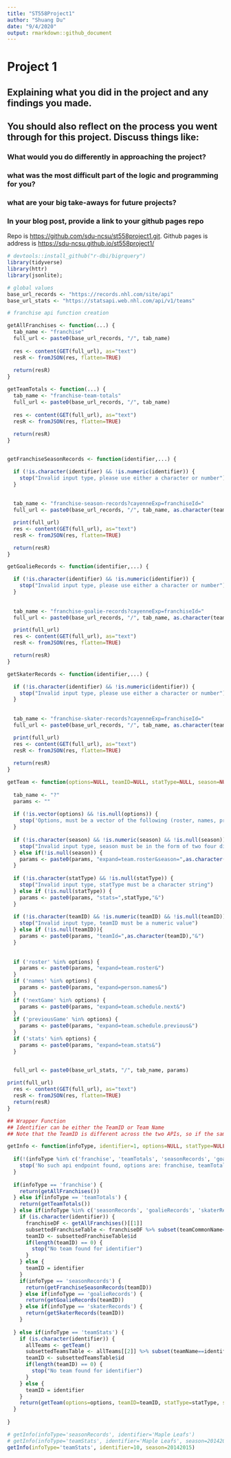 ```yaml
---
title: "ST558Project1"
author: "Shuang Du"
date: "9/4/2020"
output: rmarkdown::github_document
---
```


# Project 1

## Explaining what you did in the project and any findings you made.

## You should also reflect on the process you went through for this project. Discuss things like:

### What would you do differently in approaching the project?

### what was the most difficult part of the logic and programming for you?

### what are your big take-aways for future projects?

### In your blog post, provide a link to your github pages repo

Repo is <https://github.com/sdu-ncsu/st558project1.git>.
Github pages is address is <https://sdu-ncsu.github.io/st558project1/>

```r
# devtools::install_github("r-dbi/bigrquery")
library(tidyverse)
library(httr)
library(jsonlite);
```


```r
# global values
base_url_records <- "https://records.nhl.com/site/api"
base_url_stats <- "https://statsapi.web.nhl.com/api/v1/teams"


```



```r
# franchise api function creation

getAllFranchises <- function(...) {
  tab_name <- "franchise"
  full_url <- paste0(base_url_records, "/", tab_name)
  
  res <- content(GET(full_url), as="text")
  resR <- fromJSON(res, flatten=TRUE)
  
  return(resR)
}

getTeamTotals <- function(...) {
  tab_name <- "franchise-team-totals"
  full_url <- paste0(base_url_records, "/", tab_name)
  
  res <- content(GET(full_url), as="text")
  resR <- fromJSON(res, flatten=TRUE)
  
  return(resR)
}


getFranchiseSeasonRecords <- function(identifier,...) {

  if (!is.character(identifier) && !is.numeric(identifier)) {
    stop("Invalid input type, please use either a character or number")
  }
  
  
  tab_name <- "franchise-season-records?cayenneExp=franchiseId="
  full_url <- paste0(base_url_records, "/", tab_name, as.character(teamID))

  print(full_url)
  res <- content(GET(full_url), as="text")
  resR <- fromJSON(res, flatten=TRUE)

  return(resR)
}

getGoalieRecords <- function(identifier,...) {

  if (!is.character(identifier) && !is.numeric(identifier)) {
    stop("Invalid input type, please use either a character or number")
  }
  
  
  tab_name <- "franchise-goalie-records?cayenneExp=franchiseId="
  full_url <- paste0(base_url_records, "/", tab_name, as.character(teamID))

  print(full_url)
  res <- content(GET(full_url), as="text")
  resR <- fromJSON(res, flatten=TRUE)

  return(resR)
}

getSkaterRecords <- function(identifier,...) {

  if (!is.character(identifier) && !is.numeric(identifier)) {
    stop("Invalid input type, please use either a character or number")
  }
  
  
  tab_name <- "franchise-skater-records?cayenneExp=franchiseId="
  full_url <- paste0(base_url_records, "/", tab_name, as.character(teamID))

  print(full_url)
  res <- content(GET(full_url), as="text")
  resR <- fromJSON(res, flatten=TRUE)
  
  return(resR)
}

```

```r
getTeam <- function(options=NULL, teamID=NULL, statType=NULL, season=NULL, ...) {
  
  tab_name <- "?"
  params <- ""
  
  if (!is.vector(options) && !is.null(options)) {
    stop('Options, must be a vector of the following (roster, names, previousGame, nextGame, stats, season)')
  }
  
  if (!is.character(season) && !is.numeric(season) && !is.null(season)) {
    stop("Invalid input type, season must be in the form of two four digit years i.e. 20142015")
  } else if(!is.null(season)) {
    params <- paste0(params, "expand=team.roster&season=",as.character(season),"&")
  }
  
  if (!is.character(statType) && !is.null(statType)) {
    stop("Invalid input type, statType must be a character string")
  } else if (!is.null(statType)) {
    params <- paste0(params, "stats=",statType,"&")
  }
  
  if (!is.character(teamID) && !is.numeric(teamID) && !is.null(teamID)) {
    stop("Invalid input type, teamID must be a numeric value")
  } else if (!is.null(teamID)){
    params <- paste0(params, "teamId=",as.character(teamID),"&")
  }
  
  
  if ('roster' %in% options) {
    params <- paste0(params, "expand=team.roster&")
  }
  if ('names' %in% options) {
    params <- paste0(params, "expand=person.names&")
  }
  if ('nextGame' %in% options) {
    params <- paste0(params, "expand=team.schedule.next&")
  }
  if ('previousGame' %in% options) {
    params <- paste0(params, "expand=team.schedule.previous&") 
  }
  if ('stats' %in% options) {
    params <- paste0(params, "expand=team.stats&")
  }


  full_url <- paste0(base_url_stats, "/", tab_name, params)
    
print(full_url)
  res <- content(GET(full_url), as="text")
  resR <- fromJSON(res, flatten=TRUE)
  return(resR)
}
```

```r
## Wrapper Function
## Identifier can be either the TeamID or Team Name
## Note that the TeamID is different across the two APIs, so if the same TeamID is used information for different teams will result in the infoType==teamStats and the rest of the infoType options

getInfo <- function(infoType, identifier=1, options=NULL, statType=NULL, season=NULL, ...) {
  
  if(!(infoType %in% c('franchise', 'teamTotals', 'seasonRecords', 'goalieRecords', 'skaterRecords','teamStats'))) {
    stop('No such api endpoint found, options are: franchise, teamTotals, seasonRecords, goalieRecords, skaterRecords, teamStats')
  }
  
  if(infoType == 'franchise') {
    return(getAllFranchises())
  } else if(infoType == 'teamTotals') {
    return(getTeamTotals())
  } else if(infoType %in% c('seasonRecords', 'goalieRecords', 'skaterRecords')) {
    if (is.character(identifier)) {
      franchiseDF <- getAllFranchises()[[1]]
      subsettedFranchiseTable <- franchiseDF %>% subset(teamCommonName==identifier)
      teamID <- subsettedFranchiseTable$id
      if(length(teamID) == 0) {
        stop("No team found for identifier")
      }
    } else {
      teamID = identifier
    }
    if(infoType == 'seasonRecords') {
      return(getFranchiseSeasonRecords(teamID))  
    } else if(infoType == 'goalieRecords') {
      return(getGoalieRecords(teamID)) 
    } else if(infoType == 'skaterRecords') {
      return(getSkaterRecords(teamID))
    }
    
  } else if(infoType == 'teamStats') {
    if (is.character(identifier)) {
      allTeams <- getTeam()
      subsettedTeamsTable <- allTeams[[2]] %>% subset(teamName==identifier)
      teamID <- subsettedTeamsTable$id
      if(length(teamID) == 0) {
        stop("No team found for identifier")
      }
    } else {
      teamID = identifier
    }
    return(getTeam(options=options, teamID=teamID, statType=statType, season=season))
  }
  
}

# getInfo(infoType='seasonRecords', identifier='Maple Leafs')
# getInfo(infoType='teamStats', identifier='Maple Leafs', season=20142015)
getInfo(infoType='teamStats', identifier=10, season=20142015)

```

